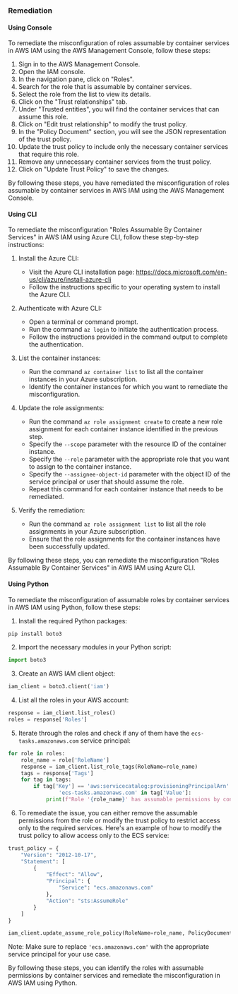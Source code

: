 ### Remediation

#### Using Console

To remediate the misconfiguration of roles assumable by container services in AWS IAM using the AWS Management Console, follow these steps:

1. Sign in to the AWS Management Console.
2. Open the IAM console.
3. In the navigation pane, click on "Roles".
4. Search for the role that is assumable by container services.
5. Select the role from the list to view its details.
6. Click on the "Trust relationships" tab.
7. Under "Trusted entities", you will find the container services that can assume this role.
8. Click on "Edit trust relationship" to modify the trust policy.
9. In the "Policy Document" section, you will see the JSON representation of the trust policy.
10. Update the trust policy to include only the necessary container services that require this role.
11. Remove any unnecessary container services from the trust policy.
12. Click on "Update Trust Policy" to save the changes.

By following these steps, you have remediated the misconfiguration of roles assumable by container services in AWS IAM using the AWS Management Console.

#### Using CLI

To remediate the misconfiguration "Roles Assumable By Container Services" in AWS IAM using Azure CLI, follow these step-by-step instructions:

1. Install the Azure CLI: 
   - Visit the Azure CLI installation page: https://docs.microsoft.com/en-us/cli/azure/install-azure-cli
   - Follow the instructions specific to your operating system to install the Azure CLI.

2. Authenticate with Azure CLI:
   - Open a terminal or command prompt.
   - Run the command `az login` to initiate the authentication process.
   - Follow the instructions provided in the command output to complete the authentication.

3. List the container instances:
   - Run the command `az container list` to list all the container instances in your Azure subscription.
   - Identify the container instances for which you want to remediate the misconfiguration.

4. Update the role assignments:
   - Run the command `az role assignment create` to create a new role assignment for each container instance identified in the previous step.
   - Specify the `--scope` parameter with the resource ID of the container instance.
   - Specify the `--role` parameter with the appropriate role that you want to assign to the container instance.
   - Specify the `--assignee-object-id` parameter with the object ID of the service principal or user that should assume the role.
   - Repeat this command for each container instance that needs to be remediated.

5. Verify the remediation:
   - Run the command `az role assignment list` to list all the role assignments in your Azure subscription.
   - Ensure that the role assignments for the container instances have been successfully updated.

By following these steps, you can remediate the misconfiguration "Roles Assumable By Container Services" in AWS IAM using Azure CLI.

#### Using Python

To remediate the misconfiguration of assumable roles by container services in AWS IAM using Python, follow these steps:

1. Install the required Python packages:
```python
pip install boto3
```

2. Import the necessary modules in your Python script:
```python
import boto3
```

3. Create an AWS IAM client object:
```python
iam_client = boto3.client('iam')
```

4. List all the roles in your AWS account:
```python
response = iam_client.list_roles()
roles = response['Roles']
```

5. Iterate through the roles and check if any of them have the `ecs-tasks.amazonaws.com` service principal:
```python
for role in roles:
    role_name = role['RoleName']
    response = iam_client.list_role_tags(RoleName=role_name)
    tags = response['Tags']
    for tag in tags:
        if tag['Key'] == 'aws:servicecatalog:provisioningPrincipalArn' and \
                'ecs-tasks.amazonaws.com' in tag['Value']:
            print(f"Role '{role_name}' has assumable permissions by container services.")
```

6. To remediate the issue, you can either remove the assumable permissions from the role or modify the trust policy to restrict access only to the required services. Here's an example of how to modify the trust policy to allow access only to the ECS service:
```python
trust_policy = {
    "Version": "2012-10-17",
    "Statement": [
        {
            "Effect": "Allow",
            "Principal": {
                "Service": "ecs.amazonaws.com"
            },
            "Action": "sts:AssumeRole"
        }
    ]
}

iam_client.update_assume_role_policy(RoleName=role_name, PolicyDocument=json.dumps(trust_policy))
```

Note: Make sure to replace `'ecs.amazonaws.com'` with the appropriate service principal for your use case.

By following these steps, you can identify the roles with assumable permissions by container services and remediate the misconfiguration in AWS IAM using Python.


